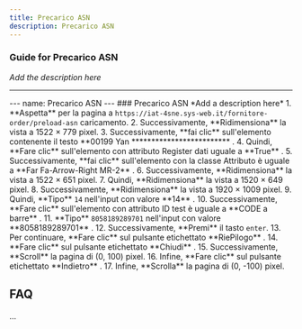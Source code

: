 ```yaml
---
title: Precarico ASN
description: Precarico ASN
---
```


### Guide for Precarico ASN

*Add the description here*

___

\--- name: Precarico ASN --- ### Precarico ASN \*Add a description here\* 1. \*\*Aspetta\*\* per la pagina a `https://iat-4sne.sys-web.it/fornitore-order/preload-asn` caricamento. 2. Successivamente, \*\*Ridimensiona\*\* la vista a 1522 × 779 pixel. 3. Successivamente, \*\*fai clic\*\* sull'elemento contenente il testo \*\*00199 Yan \*\*\*\*\*\*\*\*\*\*\*\*\*\*\*\*\*\*\*\*\*\*\*\*\* . 4. Quindi, \*\*Fare clic\*\* sull'elemento con attributo Register dati uguale a \*\*True\*\* . 5. Successivamente, \*\*fai clic\*\* sull'elemento con la classe Attributo è uguale a \*\*Far Fa-Arrow-Right MR-2\*\* . 6. Successivamente, \*\*Ridimensiona\*\* la vista a 1522 × 651 pixel. 7. Quindi, \*\*Ridimensiona\*\* la vista a 1520 × 649 pixel. 8. Successivamente, \*\*Ridimensiona\*\* la vista a 1920 × 1009 pixel. 9. Quindi, \*\*Tipo\*\* `14` nell'input con valore \*\*14\*\* . 10. Successivamente, \*\*Fare clic\*\* sull'elemento con attributo ID test è uguale a \*\*CODE a barre\*\* . 11. \*\*Tipo\*\* `8058189289701` nell'input con valore \*\*8058189289701\*\* . 12. Successivamente, \*\*Premi\*\* il tasto `enter`. 13. Per continuare, \*\*Fare clic\*\* sul pulsante etichettato \*\*RiePilogo\*\* . 14. \*\*Fare clic\*\* sul pulsante etichettato \*\*Chiudi\*\* . 15. Successivamente, \*\*Scroll\*\* la pagina di (0, 100) pixel. 16. Infine, \*\*Fare clic\*\* sul pulsante etichettato \*\*Indietro\*\* . 17. Infine, \*\*Scrolla\*\* la pagina di (0, -100) pixel.

FAQ
---

...